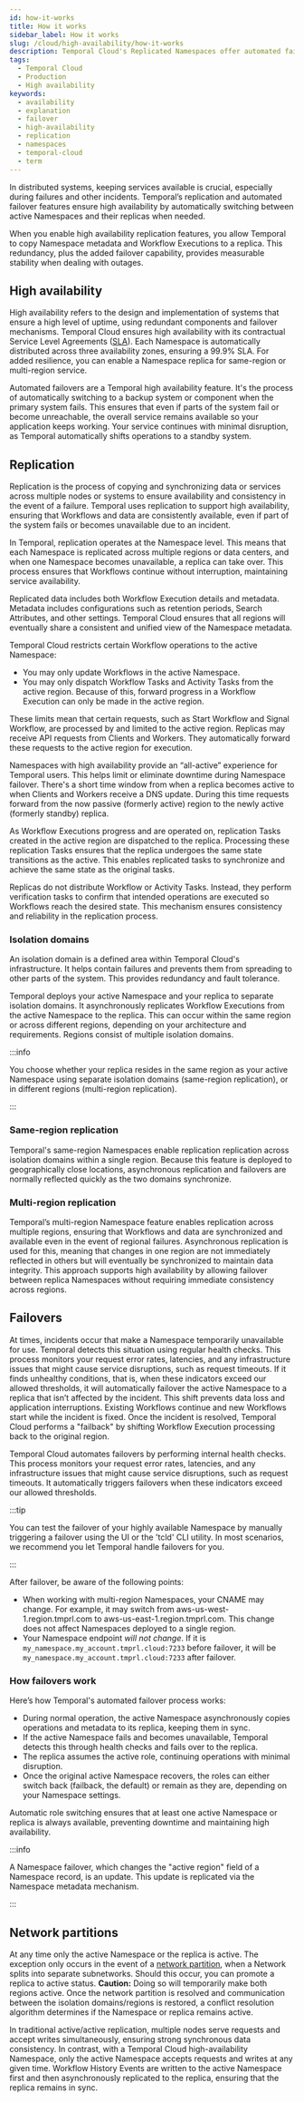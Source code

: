 ```yaml
---
id: how-it-works
title: How it works
sidebar_label: How it works
slug: /cloud/high-availability/how-it-works
description: Temporal Cloud's Replicated Namespaces offer automated failover, synchronized data replication, and high availability for workloads requiring disaster-tolerant deployment and 99.99% uptime. Use Global Namespace for self-hosted.
tags:
  - Temporal Cloud
  - Production
  - High availability
keywords:
  - availability
  - explanation
  - failover
  - high-availability
  - replication
  - namespaces
  - temporal-cloud
  - term
---
```



In distributed systems, keeping services available is crucial, especially during failures and other incidents.
Temporal’s replication and automated failover features ensure high availability by automatically switching between active Namespaces and their replicas when needed.

When you enable high availability replication features, you allow Temporal to copy Namespace metadata and Workflow Executions to a replica.
This redundancy, plus the added failover capability, provides measurable stability when dealing with outages.

## High availability

High availability refers to the design and implementation of systems that ensure a high level of uptime, using redundant components and failover mechanisms.
Temporal Cloud ensures high availability with its contractual Service Level Agreements ([SLA](/cloud/sla)).
Each Namespace is automatically distributed across three availability zones, ensuring a 99.9% SLA.
For added resilience, you can enable a Namespace replica for same-region or multi-region service.

Automated failovers are a Temporal high availability feature.
It's the process of automatically switching to a backup system or component when the primary system fails.
This ensures that even if parts of the system fail or become unreachable, the overall service remains available so your application keeps working.
Your service continues with minimal disruption, as Temporal automatically shifts operations to a standby system.

## Replication

Replication is the process of copying and synchronizing data or services across multiple nodes or systems to ensure availability and consistency in the event of a failure.
Temporal uses replication to support high availability, ensuring that Workflows and data are consistently available, even if part of the system fails or becomes unavailable due to an incident.

In Temporal, replication operates at the Namespace level.
This means that each Namespace is replicated across multiple regions or data centers, and when one Namespace becomes unavailable, a replica can take over.
This process ensures that Workflows continue without interruption, maintaining service availability.

Replicated data includes both Workflow Execution details and metadata.
Metadata includes configurations such as retention periods, Search Attributes, and other settings.
Temporal Cloud ensures that all regions will eventually share a consistent and unified view of the Namespace metadata.

<DiscoverableDisclosure label="Workflow replication restrictions">
Temporal Cloud restricts certain Workflow operations to the active Namespace:

- You may only update Workflows in the active Namespace.
- You may only dispatch Workflow Tasks and Activity Tasks from the active region.
  Because of this, forward progress in a Workflow Execution can only be made in the active region.

These limits mean that certain requests, such as Start Workflow and Signal Workflow, are processed by and limited to the active region.
Replicas may receive API requests from Clients and Workers.
They automatically forward these requests to the active region for execution.

Namespaces with high availability provide an “all-active” experience for Temporal users.
This helps limit or eliminate downtime during Namespace failover.
There's a short time window from when a replica becomes active to when Clients and Workers receive a DNS update.
During this time requests forward from the now passive (formerly active) region to the newly active (formerly standby) replica.

As Workflow Executions progress and are operated on, replication Tasks created in the active region are dispatched to the replica.
Processing these replication Tasks ensures that the replica undergoes the same state transitions as the active.
This enables replicated tasks to synchronize and achieve the same state as the original tasks.

Replicas do not distribute Workflow or Activity Tasks.
Instead, they perform verification tasks to confirm that intended operations are executed so Workflows reach the desired state.
This mechanism ensures consistency and reliability in the replication process.
</DiscoverableDisclosure>

### Isolation domains

An isolation domain is a defined area within Temporal Cloud's infrastructure.
It helps contain failures and prevents them from spreading to other parts of the system.
This provides redundancy and fault tolerance.

Temporal deploys your active Namespace and your replica to separate isolation domains.
It asynchronously replicates Workflow Executions from the active Namespace to the replica.
This can occur within the same region or across different regions, depending on your architecture and requirements.
Regions consist of multiple isolation domains.

:::info

You choose whether your replica resides in the same region as your active Namespace using separate isolation domains (same-region replication), or in different regions (multi-region replication).

:::

### Same-region replication

Temporal's same-region Namespaces enable replication replication across isolation domains within a single region.
Because this feature is deployed to geographically close locations, asynchronous replication and failovers are normally reflected quickly as the two domains synchronize.

### Multi-region replication

Temporal’s multi-region Namespace feature enables replication across multiple regions, ensuring that Workflows and data are synchronized and available even in the event of regional failures.
Asynchronous replication is used for this, meaning that changes in one region are not immediately reflected in others but will eventually be synchronized to maintain data integrity.
This approach supports high availability by allowing failover between replica Namespaces without requiring immediate consistency across regions.

## Failovers

At times, incidents occur that make a Namespace temporarily unavailable for use.
Temporal detects this situation using regular health checks.
This process monitors your request error rates, latencies, and any infrastructure issues that might cause service disruptions, such as request timeouts.
If it finds unhealthy conditions, that is, when these indicators exceed our allowed thresholds, it will automatically failover the active Namespace to a replica that isn’t affected by the incident.
This shift prevents data loss and application interruptions.
Existing Workflows continue and new Workflows start while the incident is fixed.
Once the incident is resolved, Temporal Cloud performs a "failback" by shifting Workflow Execution processing back to the original region.

Temporal Cloud automates failovers by performing internal health checks.
This process monitors your request error rates, latencies, and any infrastructure issues that might cause service disruptions, such as request timeouts.
It automatically triggers failovers when these indicators exceed our allowed thresholds.

:::tip

You can test the failover of your highly available Namespace by manually triggering a failover using the UI or the 'tcld' CLI utility.
In most scenarios, we recommend you let Temporal handle failovers for you.

:::

After failover, be aware of the following points:

- When working with multi-region Namespaces, your CNAME may change.
  For example, it may switch from aws-us-west-1.region.tmprl.com to aws-us-east-1.region.tmprl.com.
  This change does not affect Namespaces deployed to a single region.
- Your Namespace endpoint _will not change_.
  If it is `my_namespace.my_account.tmprl.cloud:7233` before failover, it will be `my_namespace.my_account.tmprl.cloud:7233` after failover.

### How failovers work

Here’s how Temporal's automated failover process works:

- During normal operation, the active Namespace asynchronously copies  operations and metadata to its replica, keeping them in sync.
- If the active Namespace fails and becomes unavailable, Temporal detects this through health checks and fails over to the replica.
- The replica assumes the active role, continuing operations with minimal disruption.
- Once the original active Namespace recovers, the roles can either switch back (failback, the default) or remain as they are, depending on your Namespace settings.

Automatic role switching ensures that at least one active Namespace or replica is always available, preventing downtime and maintaining high availability.

:::info

A Namespace failover, which changes the "active region" field of a Namespace record, is an update.
This update is replicated via the Namespace metadata mechanism.

:::

## Network partitions

At any time only the active Namespace or the replica is active.
The exception only occurs in the event of a [network partition](https://en.wikipedia.org/wiki/Network_partition"), when a Network splits into separate subnetworks.
Should this occur, you can promote a replica to active status.
**Caution:** Doing so will temporarily make both regions active.
Once the network partition is resolved and communication between the isolation domains/regions is restored, a conflict resolution algorithm determines if the Namespace or replica remains active.

In traditional active/active replication, multiple nodes serve requests and accept writes simultaneously, ensuring strong synchronous data consistency.
In contrast, with a Temporal Cloud high-availability Namespace, only the active Namespace accepts requests and writes at any given time.
Workflow History Events are written to the active Namespace first and then asynchronously replicated to the replica, ensuring that the replica remains in sync.
